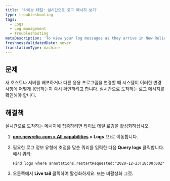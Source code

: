 ```yaml
---
title: '라이브 테일: 실시간으로 로그 메시지 보기'
type: troubleshooting
tags:
  - Logs
  - Log management
  - Troubleshooting
metaDescription: 'To view your log messages as they arrive in New Relic in real time, use the live tail feature.'
freshnessValidatedDate: never
translationType: machine
---
```


## 문제

새 호스트나 서버를 배포하거나 다른 응용 프로그램을 변경할 때 시스템이 이러한 변경 사항에 어떻게 응답하는지 즉시 확인하려고 합니다. 실시간으로 도착하는 로그 메시지를 확인해야 합니다.

## 해결책

실시간으로 도착하는 메시지에 집중하려면 라이브 테일 로깅을 활성화하십시오.

1. <DNT>**[one.newrelic.com > All capabilities](https://one.newrelic.com/all-capabilities) > Logs**</DNT> 으)로 이동합니다.

2. 필요한 로그 정보 유형에 초점을 맞춘 쿼리를 입력한 다음 <DNT>**Query logs**</DNT> 클릭합니다. 예시 쿼리:

   ```
   Find logs where annotations.restartRequested:"2020-12-23T18:00:00Z"
   ```

3. 오른쪽에서 <DNT>**Live tail**</DNT> 클릭하여 활성화하세요. <Icon name="fe-play-circle"/> 또는 비활성화 <Icon name="fe-pause-circle"/> 그것.